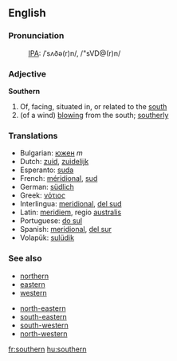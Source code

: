 ==English==
===Pronunciation===
:[[International Phonetic Alphabet|IPA]]: /ˈsʌðə(r)n/, /"sVD@(r)n/
===Adjective=== 
'''Southern'''
# Of, facing, situated in, or related to the [[south]]
# (of a wind) [[blow]]ing from the south; [[southerly]]
===Translations=== 
*Bulgarian: [[южен]] ''m''
*Dutch: [[zuid]], [[zuidelijk]]
*Esperanto: [[suda]]
*French: [[méridional]], [[sud]]
*German: [[südlich]] 
*Greek: [[νότιος]] 
*Interlingua: [[meridional]], [[del sud]]
*Latin: [[meridiem]], regio [[australis]]
*Portuguese: [[do sul]]
*Spanish: [[meridional]], [[del sur]]
*Volapük: [[sulüdik]]

===See also===
*[[northern]]
*[[eastern]]
*[[western]]

*[[north-eastern]]
*[[south-eastern]]
*[[south-western]]
*[[north-western]]

[[fr:southern]]
[[hu:southern]]